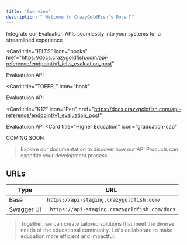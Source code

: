 ```yaml
---
title: 'Overview' 
description: " Welcome to CrazyGoldFish's Docs 👋"
---
```

Integrate our Evaluation APIs seamlessly into your systems for a streamlined experience


<CardGroup cols={2}>


  <Card
  title="IELTS"
  icon="books"
  href="https://docs.crazygoldfish.com/api-reference/endpoint/v1_ielts_evaluation_post"
>
Evaluatuion API
</Card>

  <Card
  title="TOEFEL"
  icon="book"
>
Evaluatuion API
</Card>


  <Card title="K12" icon="Pen"
  href="https://docs.crazygoldfish.com/api-reference/endpoint/v1_evaluation_post"
>
Evaluatuion API
</Card>
  <Card title="Higher Education" icon="graduation-cap"
>
COMING SOON
</Card>
</CardGroup>

> Explore our documentation to discover how our API Products can expedite your development process.


## URLs

| Type | URL                           |
| -------- | ------------------------------------- |
| Base     | ``` https://api-staging.crazygoldfish.com/  ```                  |
| Swagger UI   |```  https://api-staging.crazygoldfish.com/docs ```                       |



> Together, we can create tailored solutions that meet the diverse needs of the educational community. Let's collaborate to make education more efficient and impactful.